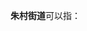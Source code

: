 '''朱村街道'''可以指：
{{PRC admin/disambig|41/08/03/003/000|44/01/83/003/000}}
{{disambig|cat=四字乡级行政区划消歧义}}